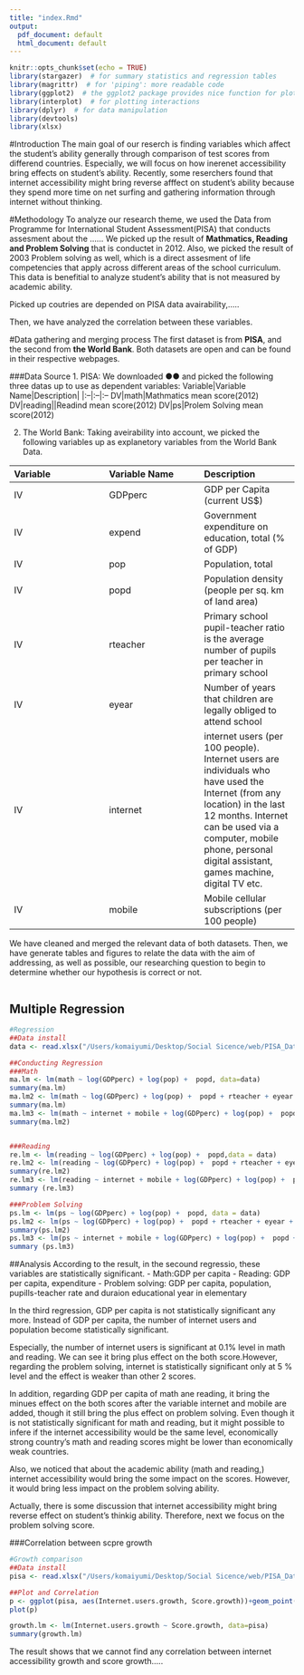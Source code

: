 ```yaml
---
title: "index.Rmd"
output:
  pdf_document: default
  html_document: default
---
```


```r
knitr::opts_chunk$set(echo = TRUE)
library(stargazer)  # for summary statistics and regression tables
library(magrittr)  # for 'piping': more readable code
library(ggplot2)  # the ggplot2 package provides nice function for plotting
library(interplot)  # for plotting interactions
library(dplyr)  # for data manipulation
library(devtools)
library(xlsx)
```

#Introduction
The main goal of our reserch is finding variables which affect the student's ability generally through comparison of test scores from differend countries. Especially, we will focus on how inerenet accessibility bring effects on student's ability. 
Recently, some reserchers found that internet accessibility might bring reverse afffect on student's ability because they spend more time on net surfing and gathering information through internet without thinking.

#Methodology
To analyze our research theme, we used the Data from Programme for International Student Assessment(PISA) that conducts assesment about the ......
We picked up the result of **Mathmatics, Reading and Problem Solving** that is conductet in 2012. Also, we picked the result of 2003 Problem solving as well, which is a direct assesment of life competencies that apply across different areas of the school curriculum. This data is benefitial to analyze student's ability that is not measured by academic ability.

Picked up coutries are depended on PISA data avairability,.....

Then, we have analyzed the correlation between these variables.

#Data gathering and merging process
The first dataset is from **PISA**, and the second from **the World Bank**. Both datasets are open and can be found in their respective webpages.

###Data Source
1. PISA: 
We downloaded ●● and picked the following three datas up to use as dependent variables:
Variable|Variable Name|Description|
|:--|:--|:--
DV|math|Mathmatics mean score(2012)
DV|reading||Readind mean score(2012)
DV|ps|Prolem Solving mean score(2012)

2. The World Bank:
Taking aveirability into account, we picked the following variables up as explanetory variables from the World Bank Data.

Variable|Variable Name|Description|
|:--|:--|:--
IV|GDPperc|GDP per Capita (current US$)|
IV|expend|Government expenditure on education, total (% of GDP)|
IV|pop|Population, total|
IV|popd| Population density (people per sq. km of land area)
IV|rteacher|Primary school pupil-teacher ratio is the average number of pupils per teacher in primary school|
IV|eyear|Number of years that children are legally obliged to attend school|
IV|internet|internet users (per 100 people). Internet users are individuals who have used the Internet (from any location) in the last 12 months. Internet can be used via a computer, mobile phone, personal digital assistant, games machine, digital TV etc.|
IV|mobile|Mobile cellular subscriptions (per 100 people)|

We have cleaned and merged the relevant data of both datasets. Then, we have generate tables and figures to relate the data with the aim of addressing, as well as possible, our researching question to begin to determine whether our hypothesis is correct or not.


```r

```

## Multiple Regression
```r
#Regression
##Data install
data <- read.xlsx("/Users/komaiyumi/Desktop/Social Sicence/web/PISA_Data.xlsx",1)

##Conducting Regression
###Math
ma.lm <- lm(math ~ log(GDPperc) + log(pop) +  popd, data=data)
summary(ma.lm)
ma.lm2 <- lm(math ~ log(GDPperc) + log(pop) +  popd + rteacher + eyear + expend,data = data)
summary(ma.lm)
ma.lm3 <- lm(math ~ internet + mobile + log(GDPperc) + log(pop) +  popd + rteacher + eyear + expend,data = data)
summary(ma.lm2)


###Reading
re.lm <- lm(reading ~ log(GDPperc) + log(pop) +  popd,data = data)
re.lm2 <- lm(reading ~ log(GDPperc) + log(pop) +  popd + rteacher + eyear + expend, data = data )
summary(re.lm2)
re.lm3 <- lm(reading ~ internet + mobile + log(GDPperc) + log(pop) +  popd + rteacher + eyear + expend,data = data )
summary (re.lm3)

###Problem Solving
ps.lm <- lm(ps ~ log(GDPperc) + log(pop) +  popd, data = data)
ps.lm2 <- lm(ps ~ log(GDPperc) + log(pop) +  popd + rteacher + eyear + expend, data = data)
summary(ps.lm2)
ps.lm3 <- lm(ps ~ internet + mobile + log(GDPperc) + log(pop) +  popd + rteacher + eyear + expend, data = data)
summary (ps.lm3)

```

##Analysis
According to the result, in the secound regressio, these variables are statistically significant.
- Math:GDP per capita
- Reading: GDP per capita, expenditure
- Problem solving: GDP per capita, population, pupills-teacher rate and duraion educational year in elementary 

In the third regression, GDP per capita is not statistically significant any more. Instead of GDP per capita, the number of internet users and population become statistically significant. 

Especially, the number of internet users is significant at 0.1% level in math and reading. We can see it bring plus effect on the both score.However, regarding the problem solving, internet is statistically significant only at 5 % level and the effect is weaker than other 2 scores.

In addition, regarding GDP per capita of math ane reading, it bring the minues effect on the both scores after the variable internet and mobile are added, though it still bring the plus effect on problem solving. Even though it is not statistically significant for math and reading, but it might possible to infere if the internet accessibility would be the same level, economically strong country's math and reading scores might be lower than economically weak countries.

Also, we noticed that about the academic ability (math and reading,) internet accessibility would bring the some impact on the scores. However, it would bring less impact on the problem solving ability.

Actually, there is some discussion that internet accessibility might bring reverse effect on student's thinkig ability. Therefore, next we focus on the problem solving score.

###Correlation between scpre growth
```r
#Growth comparison
##Data install
pisa <- read.xlsx("/Users/komaiyumi/Desktop/Social Sicence/web/PISA_Data.xlsx",2)

##Plot and Correlation
p <- ggplot(pisa, aes(Internet.users.growth, Score.growth))+geom_point()
plot(p)

growth.lm <- lm(Internet.users.growth ~ Score.growth, data=pisa)
summary(growth.lm)

```
The result shows that we cannot find any correlation between internet accessibility growth and score growth.....
